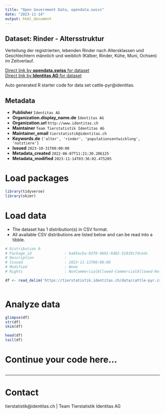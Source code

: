 ```yaml
---
title: "Open Government Data, opendata.swiss"
date: "2023-11-14"
output: html_document
---
```


## Dataset: Rinder - Altersstruktur

Verteilung der registrierten, lebenden Rinder nach Altersklassen und Geschlechtern männlich und weiblich (Kälber, Rinder, Kühe, Muni, Ochsen) im Zeitverlauf. 

[Direct link by **opendata.swiss** for dataset](https://opendata.swiss/de/dataset/rinder-altersstruktur)<br>
[Direct link by **Identitas AG** for dataset](https://tierstatistik.identitas.ch/)

Auto generated R starter code for data set cattle-pyr@identitas.

## Metadata

- **Publisher** `Identitas AG`
- **Organization.display_name.de** `Identitas AG`
- **Organization.url** `http://www.identitas.ch`
- **Maintainer** `Team Tierstatistik Identitas AG`
- **Maintainer_email** `tierstatistik@identitas.ch`
- **Keywords.de** `['alter', 'rinder', 'populationsentwicklung', 'nutztiere']`
- **Issued** `2023-10-31T00:00:00`
- **Metadata_created** `2022-06-07T11:21:30.206125`
- **Metadata_modified** `2023-11-14T03:36:02.475205`


# Load packages

```r

library(tidyverse)
library(skimr)

```

# Load data

-   The dataset has 1 distribution(s) in CSV format.
-   All available CSV distributions are listed below and can be read into a tibble.

```r

# Distribution 0
# Package_id               : ba85ecba-83f0-4692-9d82-51019c7dcedc
# Description              : 
# Issued                   : 2023-11-13T00:00:00
# Modified                 : None
# Rights                   : NonCommercialAllowed-CommercialAllowed-ReferenceRequired

df <- read_delim('https://tierstatistik.identitas.ch/data/cattle-pyr.csv')



```

# Analyze data

```r

glimpse(df)
str(df)
skim(df)

head(df)
tail(df)

```

# Continue your code here...

```r

```

------------------------------------------------------------------------

# Contact

tierstatistik@identitas.ch | Team Tierstatistik Identitas AG
